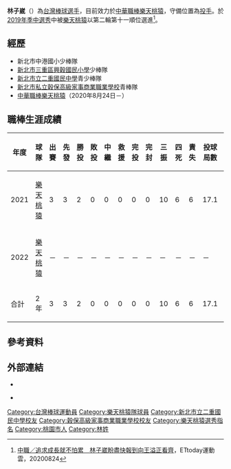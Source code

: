 {{Otheruses|subject=樂天桃猿職棒球員|other=同名的[[統一7-ELEVEn獅|統一7-ELEVEn獅]]職棒球員|林子崴}}
{{Infobox CPBL player|
|name=林子崴|
|image=|
|width=300|
|position=投手|
|team=樂天桃猿|
|number=54|
|bats=左|
|throws=左|
|birthdate={{birth_date_and_age|2002|3|22|mf=y}}|
|birthplace={{TWN}}[[桃園市|桃園市]]|
|debutdate=11月5日
|debutyear=2021年
|debutteam=樂天桃猿
|statyear=2021年球季
|stat1label=勝投—敗投
|stat1value=2－0
|stat2label=中繼－救援
|stat2value=0－0
|stat3label=三振—四壞
|stat3value=10－6
|stat4label=防禦率
|stat4value=3.12
|teams=<nowiki></nowiki> 
*[[樂天桃猿|樂天桃猿]]（2020年8月24日－）
}}

'''林子崴'''（{{bd|2002年|3月22日}}）為[[台灣|台灣]][[棒球|棒球]][[選手|選手]]，目前效力於[[中華職棒|中華職棒]][[樂天桃猿|樂天桃猿]]，守備位置為[[投手|投手]]。於[[中華職棒歷年選秀會#職棒三十一年（2019年）|2019年季中選秀]]中被[[樂天桃猿|樂天桃猿]]以第二輪第十一順位選進<ref>[https://sports.ettoday.net/news/1792262 中職／追求成長就不怕累　林子崴盼盡快報到向王溢正看齊]，ETtoday運動雲，20200824</ref>。

==經歷==
*新北市中港國小少棒隊
*[[新北市三重區興穀國民小學|新北市三重區興穀國民小學]]少棒隊
*[[新北市立二重國民中學|新北市立二重國民中學]]青少棒隊
*[[新北市私立穀保高級家事商業職業學校|新北市私立穀保高級家事商業職業學校]]青棒隊
*[[中華職棒|中華職棒]][[樂天桃猿|樂天桃猿]]（2020年8月24日－）

==職棒生涯成績==
{| class="wikitable" width="1000px"
|- align="center" 
!年度!!球隊!!出賽!!先發!!勝投!!敗投!!中繼!!救援!!完投!!完封!!三振!!四死!!責失!!投球局數!!自責分率!!被上壘率
|- align="center"
|2021||[[樂天桃猿|樂天桃猿]]||3||3||2||0||0||0||0||0||10||6||6||17.1||3.12||1.10
|- align="center"
|2022||[[樂天桃猿|樂天桃猿]]||－||－||－||－||－||－||－||－||－||－||－||－||－||－
|- style="background:#B3424A;color:#FFFFFF" align="center" 
|合計||2年||3||3||2||0||0||0||0||0||10||6||6||17.1||3.12||1.10
|}

== 參考資料 ==
{{Reflist}}
                        
== 外部連結 ==
*{{Facebook page|lintzuwei20020322}}
{{中華職棒球員資料|id=006237|name=林子崴}}
*{{台灣棒球維基館|林子崴(2002)}}
{{樂天桃猿隊球員名單}}
{{DEFAULTSORT:Lin Tzu Wei}}
[[Category:台灣棒球運動員|Category:台灣棒球運動員]]
[[Category:樂天桃猿隊球員|Category:樂天桃猿隊球員]]
[[Category:新北市立二重國民中學校友|Category:新北市立二重國民中學校友]]
[[Category:穀保高級家事商業職業學校校友|Category:穀保高級家事商業職業學校校友]]
[[Category:樂天桃猿選秀指名|Category:樂天桃猿選秀指名]]
[[Category:桃園市人|Category:桃園市人]]
[[Category:林姓|Category:林姓]]